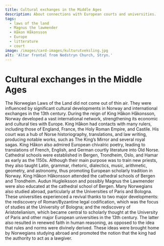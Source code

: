```yaml
---
title: Cultural exchanges in the Middle Ages
description: About connections with European courts and universities.
tags:
  - laws of the land
  - Magnus the lawmender
  - Håkon Håkonsson
  - Europe
  - litterature
  - court
image: /images/card-images/kulturutveksling.jpg
alt: 'Altar frontal from Nedstryn Church, Stryn.'
---
```



# Cultural exchanges in the Middle Ages

<Container stil="initial side">
    The Norwegian Laws of the Land did not come out of thin air. They were influenced by significant cultural developments in Norway and international exchanges in the 13th century. During the reign of King Håkon Håkonsson, Norway developed a vast international network, strengthening its economic and cultural ties with Europe. King Håkon had contacts with many rulers, including those of England, France, the Holy Roman Empire, and Castile. His court was a hub of Norse historiography, translations, and law writing, producing notable works, such as The King’s Mirror and several royal sagas. King Håkon also admired European chivalric poetry, leading to translations of French, English, and German courtly literature into Old Norse. Cathedral schools were established in Bergen, Trondheim, Oslo, and Hamar as early as the 1150s. Although their main purpose was to train new priests, they also taught Latin, grammar, rhetoric, dialectics, music, arithmetic, geometry, and astronomy, thus promoting European scholarly tradition in Norway. King Håkon Håkonsson attended the cathedral schools of Bergen and Trondheim. Audun Hugleiksson and possibly Magnus the Lawmender were also educated at the cathedral school of Bergen. Many Norwegians also studied abroad, particularly at the Universities of Paris and Bologna. These universities experienced a revival thanks to two major developments: the rediscovery of Roman/Byzantine legal codification, which was the focus of studies at the University of Bologna; and the rediscovery of Aristotelianism, which became central to scholarly thought at the University of Paris and other major European universities in the 13th century. The latter also resulted in renewed faith in human reasoning, as opposed to the idea that rules and norms were divinely derived. These ideas were brought home by Norwegians studying abroad and promoted the notion that the king had the authority to act as a lawgiver.
</Container>

<Figure
    image="/images/introduksjon/engelskkeramikk.jpg"
    title="English ceramic jug (Grimston) from the early 14th century, found in the Dominican monastery in Oslo (St Olav monastery). Photo: Cultural History Museum, Oslo."
    alt="English ceramic jug from the early 14th century."
>
</Figure>
